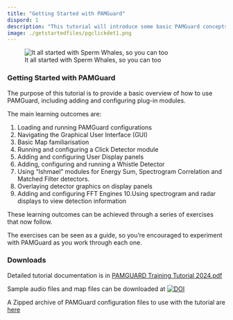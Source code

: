 ```yaml
---
title: "Getting Started with PAMGuard"
dispord: 1
description: "This tutorial will introduce some basic PAMGuard concepts, showing you how to use a range of PAMGuard detectors for clicks, whistle, and baleen whale sounds and to use PAMGuard displays."
image: ./getstartedfiles/pgclickdet1.png
---
```


![It all started with Sperm Whales, so you can too](./getstartedfiles/pgclickdet1.png "It all started with Sperm Whales, so you can too")

### Getting Started with PAMGuard

The purpose of this tutorial is to provide a basic overview of how to use PAMGuard, including adding and configuring plug-in modules.

The main learning outcomes are:

1.  Loading and running PAMGuard configurations
2.  Navigating the Graphical User Interface (GUI)
3.  Basic Map familiarisation
4.  Running and configuring a Click Detector module
5.  Adding and configuring User Display panels
6.  Adding, configuring and running a Whistle Detector
7.  Using “Ishmael” modules for Energy Sum, Spectrogram Correlation and Matched Filter detectors.
8.  Overlaying detector graphics on display panels
9.  Adding and configuring FFT Engines 10.Using spectrogram and radar displays to view detection information

These learning outcomes can be achieved through a series of exercises that now follow.

The exercises can be seen as a guide, so you’re encouraged to experiment with PAMGuard as you work through each one.

### Downloads

Detailed tutorial documentation is in [PAMGUARD Training Tutorial 2024.pdf](https://github.com/PAMGuardLearning/GettingStarted/releases/download/V1.5/PAMGUARDTrainingTutorial2024.pdf)

Sample audio files and map files can be downloaded at [![DOI](https://zenodo.org/badge/DOI/10.5281/zenodo.13851130.svg)](https://doi.org/10.5281/zenodo.13851130)

A Zipped archive of PAMGuard configuration files to use with the tutorial are [here](https://github.com/PAMGuardLearning/GettingStarted/releases/download/V1.5/configurationfiles.zip)
